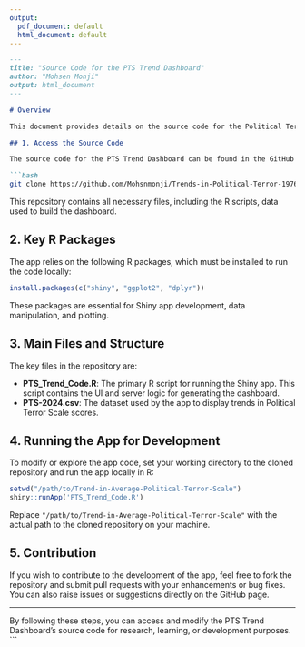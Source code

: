 ```yaml
---
output:
  pdf_document: default
  html_document: default
---
```


```markdown
---
title: "Source Code for the PTS Trend Dashboard"
author: "Mohsen Monji"
output: html_document
---

# Overview

This document provides details on the source code for the Political Terror Scale (PTS) Trend Dashboard. The purpose of this document is to outline how to access and understand the code. For those interested in exploring the app code or making contributions, follow the steps below.

## 1. Access the Source Code

The source code for the PTS Trend Dashboard can be found in the GitHub repository. Clone the repository using the following command:

```bash
git clone https://github.com/Mohsnmonji/Trends-in-Political-Terror-1976-2023-.git
```

This repository contains all necessary files, including the R scripts, data used to build the dashboard.

## 2. Key R Packages

The app relies on the following R packages, which must be installed to run the code locally:

```r
install.packages(c("shiny", "ggplot2", "dplyr"))
```

These packages are essential for Shiny app development, data manipulation, and plotting.

## 3. Main Files and Structure

The key files in the repository are:

- **PTS_Trend_Code.R**: The primary R script for running the Shiny app. This script contains the UI and server logic for generating the dashboard.
- **PTS-2024.csv**: The dataset used by the app to display trends in Political Terror Scale scores.

## 4. Running the App for Development

To modify or explore the app code, set your working directory to the cloned repository and run the app locally in R:

```r
setwd("/path/to/Trend-in-Average-Political-Terror-Scale")
shiny::runApp('PTS_Trend_Code.R')
```

Replace `"/path/to/Trend-in-Average-Political-Terror-Scale"` with the actual path to the cloned repository on your machine.

## 5. Contribution

If you wish to contribute to the development of the app, feel free to fork the repository and submit pull requests with your enhancements or bug fixes. You can also raise issues or suggestions directly on the GitHub page.

---

By following these steps, you can access and modify the PTS Trend Dashboard's source code for research, learning, or development purposes.
```
